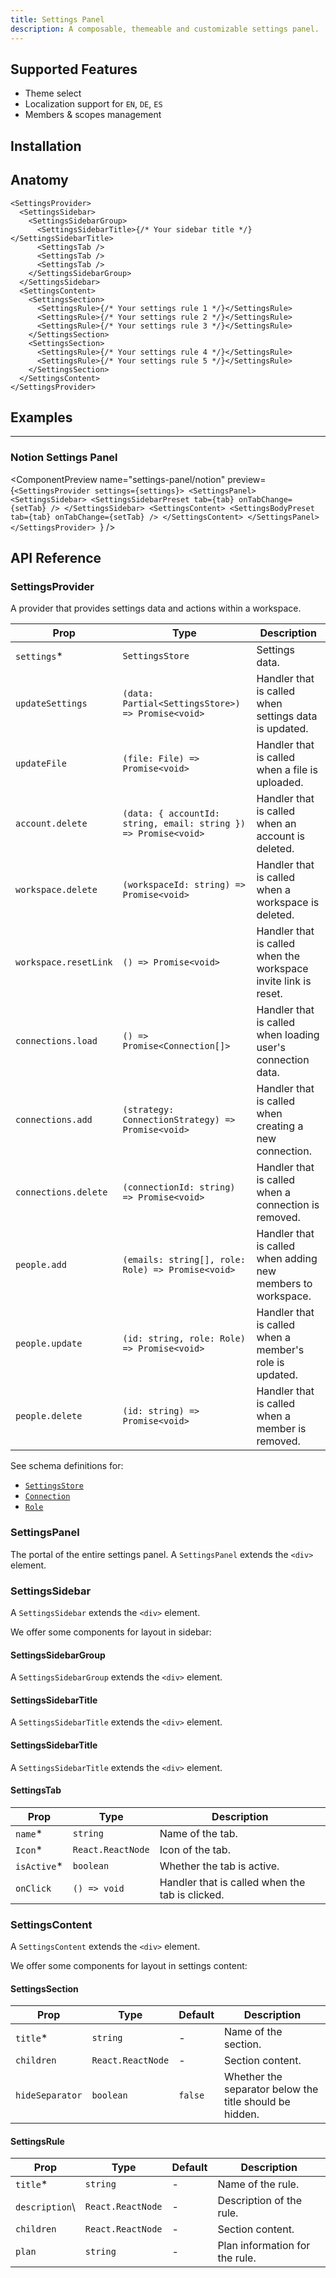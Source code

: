 ```yaml
---
title: Settings Panel
description: A composable, themeable and customizable settings panel.
---
```


<ComponentPreview name="settings-panel/notion" hideCode />

## Supported Features

- Theme select
- Localization support for `EN`, `DE`, `ES`
- Members & scopes management

## Installation

<Installation
  packages="@notion-kit/settings-panel"
  registryName="settings-panel"
/>

## Anatomy

```tsx
<SettingsProvider>
  <SettingsSidebar>
    <SettingsSidebarGroup>
      <SettingsSidebarTitle>{/* Your sidebar title */}</SettingsSidebarTitle>
      <SettingsTab />
      <SettingsTab />
      <SettingsTab />
    </SettingsSidebarGroup>
  </SettingsSidebar>
  <SettingsContent>
    <SettingsSection>
      <SettingsRule>{/* Your settings rule 1 */}</SettingsRule>
      <SettingsRule>{/* Your settings rule 2 */}</SettingsRule>
      <SettingsRule>{/* Your settings rule 3 */}</SettingsRule>
    </SettingsSection>
    <SettingsSection>
      <SettingsRule>{/* Your settings rule 4 */}</SettingsRule>
      <SettingsRule>{/* Your settings rule 5 */}</SettingsRule>
    </SettingsSection>
  </SettingsContent>
</SettingsProvider>
```

## Examples

---

### Notion Settings Panel

<ComponentPreview
  name="settings-panel/notion"
  preview={`<SettingsProvider settings={settings}>
    <SettingsPanel>
      <SettingsSidebar>
        <SettingsSidebarPreset tab={tab} onTabChange={setTab} />
      </SettingsSidebar>
      <SettingsContent>
        <SettingsBodyPreset tab={tab} onTabChange={setTab} />
      </SettingsContent>
    </SettingsPanel>
  </SettingsProvider>
  `}
/>

## API Reference

### SettingsProvider

A provider that provides settings data and actions within a workspace.

| Prop                  | Type                                                            | Description                                                     |
| --------------------- | --------------------------------------------------------------- | --------------------------------------------------------------- |
| `settings`\*          | `SettingsStore`                                                 | Settings data.                                                  |
| `updateSettings`      | `(data: Partial<SettingsStore>) => Promise<void>`               | Handler that is called when settings data is updated.           |
| `updateFile`          | `(file: File) => Promise<void>`                                 | Handler that is called when a file is uploaded.                 |
| `account.delete`      | `(data: { accountId: string, email: string }) => Promise<void>` | Handler that is called when an account is deleted.              |
| `workspace.delete`    | `(workspaceId: string) => Promise<void>`                        | Handler that is called when a workspace is deleted.             |
| `workspace.resetLink` | `() => Promise<void>`                                           | Handler that is called when the workspace invite link is reset. |
| `connections.load`    | `() => Promise<Connection[]>`                                   | Handler that is called when loading user's connection data.     |
| `connections.add`     | `(strategy: ConnectionStrategy) => Promise<void>`               | Handler that is called when creating a new connection.          |
| `connections.delete`  | `(connectionId: string) => Promise<void>`                       | Handler that is called when a connection is removed.            |
| `people.add`          | `(emails: string[], role: Role) => Promise<void>`               | Handler that is called when adding new members to workspace.    |
| `people.update`       | `(id: string, role: Role) => Promise<void>`                     | Handler that is called when a member's role is updated.         |
| `people.delete`       | `(id: string) => Promise<void>`                                 | Handler that is called when a member is removed.                |

See schema definitions for:

- [`SettingsStore`](/docs/blocks/settings-panel/objects#settings-store)
- [`Connection`](/docs/blocks/settings-panel/objects#connection)
- [`Role`](/docs/objects/workspace#role)

### SettingsPanel

The portal of the entire settings panel.
A `SettingsPanel` extends the `<div>` element.

### SettingsSidebar

A `SettingsSidebar` extends the `<div>` element.

We offer some components for layout in sidebar:

#### SettingsSidebarGroup

A `SettingsSidebarGroup` extends the `<div>` element.

#### SettingsSidebarTitle

A `SettingsSidebarTitle` extends the `<div>` element.

#### SettingsSidebarTitle

A `SettingsSidebarTitle` extends the `<div>` element.

#### SettingsTab

| Prop         | Type              | Description                                     |
| ------------ | ----------------- | ----------------------------------------------- |
| `name`\*     | `string`          | Name of the tab.                                |
| `Icon`\*     | `React.ReactNode` | Icon of the tab.                                |
| `isActive`\* | `boolean`         | Whether the tab is active.                      |
| `onClick`    | `() => void`      | Handler that is called when the tab is clicked. |

### SettingsContent

A `SettingsContent` extends the `<div>` element.

We offer some components for layout in settings content:

#### SettingsSection

| Prop            | Type              | Default | Description                                             |
| --------------- | ----------------- | ------- | ------------------------------------------------------- |
| `title`\*       | `string`          | -       | Name of the section.                                    |
| `children`      | `React.ReactNode` | -       | Section content.                                        |
| `hideSeparator` | `boolean`         | `false` | Whether the separator below the title should be hidden. |

#### SettingsRule

| Prop            | Type              | Default | Description                    |
| --------------- | ----------------- | ------- | ------------------------------ |
| `title`\*       | `string`          | -       | Name of the rule.              |
| `description`\  | `React.ReactNode` | -       | Description of the rule.       |
| `children`      | `React.ReactNode` | -       | Section content.               |
| `plan`          | `string`          | -       | Plan information for the rule. |
